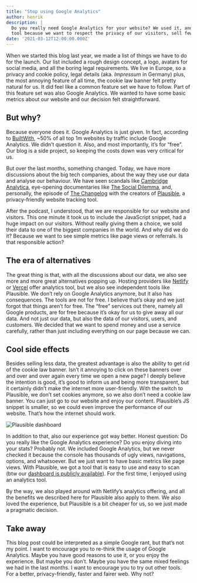 ```yaml
---
title: "Stop using Google Analytics"
author: henrik
description: |
  Do you really need Google Analytics for your website? We used it, and we switched to another 
  tool because we want to respect the privacy of our visitors, sell fewer data to one of the biggest companies in the world, and improve the usability of our blog.
date: '2021-03-12T12:00:00.000Z'
---
```


When we started this blog last year, we made a list of things we have to do for the launch. 
Our list included a rough design concept, a logo, avatars for social media, and 
all the boring legal requirements. We live in Europe, so a privacy and cookie policy, 
legal details (aka. _Impressum_ in Germany) plus, the most annoying feature of all time, 
the cookie law banner felt pretty natural for us. It did feel like a common feature set we 
have to follow. Part of this feature set was also Google Analytics. We wanted to have 
some basic metrics about our website and our decision felt straightforward.

## But why? 

Because everyone does it. Google Analytics is just given. In fact, according to [BuiltWith](https://trends.builtwith.com/analytics/Google-Analytics), 
~50% of all top 1m websites by traffic include Google Analytics. We didn’t question it. Also, and most importantly, it’s for “free”. Our blog is a side project, so keeping the costs down 
was very critical for us. 

But over the last months, something changed. Today, we have more discussions about the big tech companies, 
about the way they use our data and analyse our behaviour. We have seen scandals like 
[Cambridge Analytica](https://en.wikipedia.org/wiki/Cambridge_Analytica), eye-opening documentaries 
like [The Social Dilemma](https://www.thesocialdilemma.com/), and, personally, the episode 
of [The Changelog](https://changelog.com/podcast/396) with the creators of [Plausible](https://plausible.io), 
a privacy-friendly website tracking tool. 

After the podcast, I understood, that we are responsible for our website and visitors. This one minute it took us to include 
the JavaScript snippet, had a huge impact on our visitors. Without really giving them a choice, we sold their data to one 
of the biggest companies in the world. And why did we do it? Because we want to see simple metrics like page views or referrals. 
Is that responsible action?

## The era of alternatives

The great thing is that, with all the discussions about our data, we also see more and more great alternatives popping up. 
Hosting providers like [Netlify](https://www.netlify.com/products/analytics/) or [Vercel](https://vercel.com/analytics) offer 
analytics tool, but we also see independent tools like Plausible. We don’t rely on Google Analytics anymore, 
but it also has consequences. The tools are not for free. I believe that’s okay and we just forgot that things aren’t for free. 
The “free” services out there, namely all Google products, are for free because it’s okay for us to give away all our data. 
And not just our data, but also the data of our visitors, users, and customers. We decided that we want to spend money and 
use a service carefully, rather than just including everything on our page because we can.

## Cool side effects

Besides selling less data, the greatest advantage is also the ability to get rid of the cookie law banner. Isn’t it annoying 
to click on these banners over and over and over again every time we open a new page? I deeply believe the intention is good, 
it’s good to inform us and being more transparent, but it certainly didn’t make the internet more user-friendly. With the switch 
to Plausible, we don’t set cookies anymore, so we also don’t need a cookie law banner. You can just go to our website and enjoy 
our content. Plausible’s JS snippet is smaller, so we could even improve the performance of our website.  That’s how the internet 
should work.

![Plausible dashboard](./plausible-dashboard.png)

In addition to that, also our experience got way better. Honest question: Do you really like the Google Analytics experience? 
Do you enjoy diving into your stats? Probably not. We included Google Analytics, but we never checked it because the console has 
thousands of ugly views, navigations, options, and whatsoever. But we just want to have basic metrics like page views. 
With Plausible, we got a tool that is easy to use and easy to scan (btw our [dashboard is publicly available](https://plausible.io/yetanother.blog)). For the first time, I enjoyed using an analytics tool.

By the way, we also played around with Netlify’s analytics offering, and all the benefits we described here for Plausible also apply to them. 
We also loved the experience, but Plausible is a bit cheaper for us, so we just made a pragmatic decision. 

## Take away

This blog post could be interpreted as a simple Google rant, but that’s not my point. I want to encourage you to re-think the usage 
of Google Analytics. Maybe you have good reasons to use it, or you enjoy the experience. But maybe you don’t. Maybe you have the 
same mixed feelings we had in the last months. I want to encourage you to try out other tools. For a better, privacy-friendly, 
faster and fairer web. Why not?